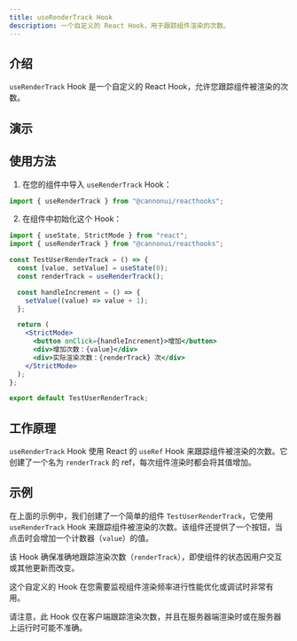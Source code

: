 ```yaml
---
title: useRenderTrack Hook
description: 一个自定义的 React Hook，用于跟踪组件渲染的次数。
---
```



## 介绍

`useRenderTrack` Hook 是一个自定义的 React Hook，允许您跟踪组件被渲染的次数。

## 演示

<div style="margin-top: 3%;">
  <TestUserRenderTrack client:only />
</div>

## 使用方法

1. 在您的组件中导入 `useRenderTrack` Hook：

```jsx
import { useRenderTrack } from "@cannonui/reacthooks";
```

2. 在组件中初始化这个 Hook：

```jsx
import { useState, StrictMode } from "react";
import { useRenderTrack } from "@cannonui/reacthooks";

const TestUserRenderTrack = () => {
  const [value, setValue] = useState(0);
  const renderTrack = useRenderTrack();

  const handleIncrement = () => {
    setValue((value) => value + 1);
  };

  return (
    <StrictMode>
      <button onClick={handleIncrement}>增加</button>
      <div>增加次数：{value}</div>
      <div>实际渲染次数：{renderTrack} 次</div>
    </StrictMode>
  );
};

export default TestUserRenderTrack;
```

## 工作原理

`useRenderTrack` Hook 使用 React 的 `useRef` Hook 来跟踪组件被渲染的次数。它创建了一个名为 `renderTrack` 的 ref，每次组件渲染时都会将其值增加。

## 示例

在上面的示例中，我们创建了一个简单的组件 `TestUserRenderTrack`，它使用 `useRenderTrack` Hook 来跟踪组件被渲染的次数。该组件还提供了一个按钮，当点击时会增加一个计数器（`value`）的值。

该 Hook 确保准确地跟踪渲染次数（`renderTrack`），即使组件的状态因用户交互或其他更新而改变。

这个自定义的 Hook 在您需要监视组件渲染频率进行性能优化或调试时非常有用。

请注意，此 Hook 仅在客户端跟踪渲染次数，并且在服务器端渲染时或在服务器上运行时可能不准确。
